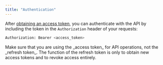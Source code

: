 ```yaml
---
title: "Authentication"
---
```


After [obtaining an access token](/auth/flow), you can authenticate with the API by including the token in the `Authorization` header of your requests:

```bash
Authorization: Bearer <access_token>
```

<Warning>
Make sure that you are using the _access token_ for API operations, not the _refresh token_. 
The function of the refresh token is only to obtain new access tokens and to revoke access entirely.
</Warning>
